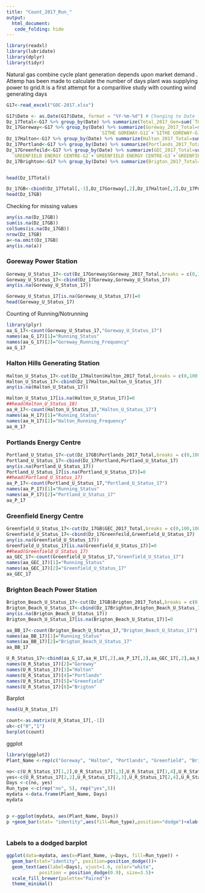 ```yaml
---
title: "Count_2017_Run_"
output: 
  html_document:
   code_folding: hide
---
```


```r
library(readxl)
library(lubridate)
library(dplyr)
library(tidyr)
```
Natural gas combine cycle plant generation depends upon market demand . Attemp has been made to calculate the number of days plant was supplying power to grid.It is a first attempt for a comparitive study with counting wind generating days
```r
G17<-read_excel("GOC-2017.xlsx")
```

```r
G17$Date <- as.Date(G17$Date, format = "%Y-%m-%d") # Changing to Date format
Dz_17Total<-G17 %>% group_by(Date) %>% summarize(Total_2017_Gen=sum(`TOTAL`),n=n())
Dz_17Goreway<-G17 %>% group_by(Date) %>% summarize(Goreway_2017_Total=sum(`SITHE GOREWAY-G11`+
                                  `SITHE GOREWAY-G12`+`SITHE GOREWAY-G13`+`SITHE GOREWAY-G15`),n=n())
Dz_17Halton<-G17 %>% group_by(Date) %>% summarize(Halton_2017_Total=sum(`HALTONHILLS-LT_G1`+`HALTONHILLS-LT_G2`+`HALTONHILLS-LT_G3`),n=n())
Dz_17Portland<-G17 %>% group_by(Date) %>% summarize(Portlands_2017_Total=sum(`PORTLANDS-G1`+`PORTLANDS-G2`+`PORTLANDS-G3`),n=n())
Dz_17Greenfeild<-G17 %>% group_by(Date) %>% summarize(GEC_2017_Total=sum(`GREENFIELD ENERGY CENTRE-G1`+
  `GREENFIELD ENERGY CENTRE-G2`+`GREENFIELD ENERGY CENTRE-G3`+`GREENFIELD ENERGY CENTRE-G4`),n=n())
Dz_17Brighton<-G17 %>% group_by(Date) %>% summarize(Brigton_2017_Total=sum(`BRIGHTON BEACH`),n=n())


head(Dz_17Total)
```

```r
Dz_17GB<-cbind(Dz_17Total[,-3],Dz_17Goreway[,2],Dz_17Halton[,2],Dz_17Portland[,2],Dz_17Greenfeild[,2],Dz_17Brighton[,2])
head(Dz_17GB)
```
Checking for missing values
```r
any(is.na(Dz_17GB))
sum(is.na(Dz_17GB))
colSums(is.na(Dz_17GB)) 
nrow(Dz_17GB)
a<-na.omit(Dz_17GB)
any(is.na(a))
```

### Goreway Power Station

```r
Goreway_U_Status_17<-cut(Dz_17Goreway$Goreway_2017_Total,breaks = c(0,100,10000),labels = c(0,1))
Goreway_U_Status_17<-cbind(Dz_17Goreway,Goreway_U_Status_17)
any(is.na(Goreway_U_Status_17))
```
```r
Goreway_U_Status_17[is.na(Goreway_U_Status_17)]=0
head(Goreway_U_Status_17)
```
Counting of Running/Notrunning

```r
library(plyr)
aa_G_17<-count(Goreway_U_Status_17,"Goreway_U_Status_17")
names(aa_G_17)[1]="Running_Status"
names(aa_G_17)[2]="Goreway_Running_Frequency"
aa_G_17
```

### Halton Hills Generating Station
```r
Halton_U_Status_17<-cut(Dz_17Halton$Halton_2017_Total,breaks = c(0,100,10000),labels = c(0,1))
Halton_U_Status_17<-cbind(Dz_17Halton,Halton_U_Status_17)
any(is.na(Halton_U_Status_17))
```


```r
Halton_U_Status_17[is.na(Halton_U_Status_17)]=0
##head(Halton_U_Status_18)
aa_H_17<-count(Halton_U_Status_17,"Halton_U_Status_17")
names(aa_H_17)[1]="Running_Status"
names(aa_H_17)[2]="Halton_Running_Frequency"
aa_H_17
```
### Portlands Energy Centre
```r
Portland_U_Status_17<-cut(Dz_17GB$Portlands_2017_Total,breaks = c(0,100,10000),labels = c(0,1))
Portland_U_Status_17<-cbind(Dz_17Portland,Portland_U_Status_17)
any(is.na(Portland_U_Status_17))
Portland_U_Status_17[is.na(Portland_U_Status_17)]=0
##head(Portland_U_Status_17)
aa_P_17<-count(Portland_U_Status_17,"Portland_U_Status_17")
names(aa_P_17)[1]="Running_Status"
names(aa_P_17)[2]="Portland_U_Status_17"
aa_P_17

```
### Greenfield Energy Centre
```r
Greenfield_U_Status_17<-cut(Dz_17GB$GEC_2017_Total,breaks = c(0,100,10000),labels = c(0,1))
Greenfield_U_Status_17<-cbind(Dz_17Greenfeild,Greenfield_U_Status_17)
any(is.na(Greenfield_U_Status_17))
Greenfield_U_Status_17[is.na(Greenfield_U_Status_17)]=0
##head(Greenfield_U_Status_17)
aa_GEC_17<-count(Greenfield_U_Status_17,"Greenfield_U_Status_17")
names(aa_GEC_17)[1]="Running_Status"
names(aa_GEC_17)[2]="Greenfield_U_Status_17"
aa_GEC_17

```
### Brighton Beach Power Station
```r
Brigton_Beach_U_Status_17<-cut(Dz_17GB$Brigton_2017_Total,breaks = c(0,100,10000),labels = c(0,1))
Brigton_Beach_U_Status_17<-cbind(Dz_17Brighton,Brigton_Beach_U_Status_17)
any(is.na(Brigton_Beach_U_Status_17))
Brigton_Beach_U_Status_17[is.na(Brigton_Beach_U_Status_17)]=0
```


```r
aa_BB_17<-count(Brigton_Beach_U_Status_17,"Brigton_Beach_U_Status_17")
names(aa_BB_17)[1]="Running_Status"
names(aa_BB_17)[2]="Brigton_Beach_U_Status_17"
aa_BB_17

```

```r
U_R_Status_17<-cbind(aa_G_17,aa_H_17[,2],aa_P_17[,2],aa_GEC_17[,2],aa_BB_17[,2])
names(U_R_Status_17)[2]="Goreway"
names(U_R_Status_17)[3]="Halton"
names(U_R_Status_17)[4]="Portlands"
names(U_R_Status_17)[5]="Greenfield"
names(U_R_Status_17)[6]="Brigton"
```
Barplot
```r
head(U_R_Status_17)
```




```r
count<-as.matrix(U_R_Status_17[,-1])
uk<-c("0","1")
barplot(count)
```
ggplot
```r

library(ggplot2)
Plant_Name <-rep(c("Goreway", "Halton", "Portlands", "Greenfield", "Brigton"), 2)

no<-c(U_R_Status_17[1,2],U_R_Status_17[1,3],U_R_Status_17[1,4],U_R_Status_17[1,5],U_R_Status_17[1,6])
yes<-c(U_R_Status_17[2,2],U_R_Status_17[2,3],U_R_Status_17[2,4],U_R_Status_17[2,5],U_R_Status_17[2,6])
Days <-c(no, yes)
Run_type <-c(rep("no", 5), rep("yes",5))
mydata <-data.frame(Plant_Name, Days)
mydata


p <-ggplot(mydata, aes(Plant_Name, Days))
p +geom_bar(stat= "identity",aes(fill=Run_type),position="dodge")+xlab("Plants Name")+ylab("Number of Days")+theme_bw()



```

### Labels to a dodged barplot

```r
ggplot(data=mydata, aes(x=Plant_Name, y=Days, fill=Run_type)) +
  geom_bar(stat="identity", position=position_dodge())+
  geom_text(aes(label=Days), vjust=1.6, color="white",
            position = position_dodge(0.9), size=3.5)+
  scale_fill_brewer(palette="Paired")+
  theme_minimal()
```


